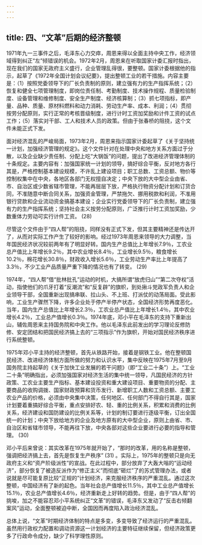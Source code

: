 ```yaml
---
---
---
```

title: 四、“文革”后期的经济整顿
---




1971年九一三事件之后，毛泽东心力交瘁，周恩来得以全面主持中央工作，经济领域得到纠正“左”倾错误的机会。1972年2月，周恩来在听取国家计委汇报时指出，现在我们的国家无政府主义盛行，企业管理乱得很，要整顿。国家计委根据他的指示，起草了《1972年全国计划会议纪要》，提出整顿工业的若干措施。内容主要是：（1）按照党委领导下的厂长负责制的原则，建立强有力的生产指挥系统；（2）恢复和健全七项管理制度，即岗位责任制、考勤制度、技术操作规程、质量检验制度、设备管理和维修制度、安全生产制度、经济核算制；（3）抓七项指标，即产量、品种、质量、原材料燃料和动力消耗、劳动生产率、成本、利润；（4）贯彻按劳分配原则，实行正常的考核晋级制度，进行计时工资加奖励和计件工资的试点工作；（5）落实对干部、工人和技术人员的政策。但由于张春桥的阻挠，这个文件未能正式下发。

面对经济混乱的严峻局面，1973年2月，周恩来指示国家计委起草了《关于坚持统一计划，加强经济管理的规定》。这个文件针对在处理中央和地方关系方面过于分散，以及企业缺少责任制、分配上吃“大锅饭”的问题，提出了改进经济管理体制的十条规定。主要内容有：加强国家统一计划的领导，搞好综合平衡，反对地方各行其是，严格控制基本建设规模，不许乱上建设项目；职工总数、工资总额、物价等控制权集中在中央，各地区各部门无权擅自决定；中央下放的大中型企业由省、市、自治区或少数省辖市管理，不能再层层下放，严格执行物资分配计划和订货合同，不准随意中断合同关系，加强资金管理，严禁拖欠、挪用税款和利润，不准用银行贷款和企业流动资金搞基本建设；企业实行党委领导下的厂长负责制，建立强有力的生产指挥系统；坚持社会主义按劳分配原则，广泛推行计时工资加奖励，少数重体力劳动可实行计件工资。 (28)

尽管这个文件由于“四人帮”的阻挠，同样没有正式下发，但其主要精神还是传达开了，从而对实际工作产生了较好的影响。经过1973年周恩来领导的大力调整，当年国民经济状况较前两年有了明显好转。国内生产总值比上年增长7.9％，工农业总产值比上年增长9.2％，其中农业增长8.4％，工业增长9.5％，粮食增长10.2％，棉花增长30.8％，财政收入增长5.6％，工业劳动生产率比上年提高了3.3％，不少工业产品质量严重下降的情况也有了转变。 (29)

1974年，“四人帮”借“批林批孔”运动的时机，大搞所谓“放虎归山”“第二次夺权”活动，指使他们的爪牙打着“反潮流”和“反复辟”的旗帜，到处揪斗党政军负责人和企业领导干部，全国重新出现搞串联、拉山头、不上班、打派仗的动荡局面。受此影响，工业生产骤然下降，许多企业处于停产半停产状态，全国经济形势再度恶化。当年，国内生产总值比上年增长2.3％，工农业总产值比上年增长1.4％，其中农业增长4.2％，工业总产值增长0.3％。1974年底，邓小平在毛泽东的支持下重新出山，辅佐周恩来主持国务院和中央工作。他以毛泽东此前发出的学习理论反修防修、安定团结和把国民经济搞上去的“三项指示”作为旗帜，开始对国民经济秩序进行系统整顿。

1975年邓小平主持的经济整顿，首先从铁路开始，接着是钢铁工业。他在整顿国民经济、改进经济体制方面所做的努力和认识水平，集中反映在1975年7月至9月国务院主持起草的《关于加快工业发展的若干问题》（即“工业二十条”）上。“工业二十条”明确指出，必须加强国家对经济生活的集中统一领导，凡国民经济的方针政策、工农业主要生产指标、基本建设投资和重大建设项目、重要物资的分配、主要商品的收购调拨、国家财政预算和货币发行、新增职工人数和工资总额、主要工农业产品的价格，必须由中央集中决策，任何地区、任何部门不得自行其是，国家计划要着重搞好综合平衡，重点安排好农、轻、重的比例关系，积累和消费的比例关系，经济建设和国防建设的比例关系等，计划的制订要进行逐级平衡，订出全国统一的计划；中央下放给地方的企业及地方原有的大中型企业，原则上由省、市、自治区和省辖市领导，不能再往下放，中央各部对这些企业要进行必要的指导和管理。 (30)

邓小平后来曾说：其实改革在1975年就开始了，“那时的改革，用的名称是整顿，强调把经济搞上去，首先是恢复生产秩序” (31) 。实际上，1975年的整顿只是向无政府主义和“资产阶级派性”的宣战。在此过程中，部分放弃了大轰大嗡的“运动经济”，部分恢复了被造反派作为“修正主义”而彻底“砸烂”了的苏式管理办法，或者说就是尽可能复原比较“正规的”计划经济，来克服经济秩序的严重混乱。通过这次整顿，中国经济有了新的起色。当年社会总产值增长11.5％，其中工业总产值增长15.1％，农业总产值增长4.6％，经济重新走上好转的趋势。但是，由于“四人帮”的挑唆，加之不能容忍邓小平系统纠正“文革”的错误，毛泽东又发动了“反击右倾翻案风”运动，全面整顿被迫中断，全国因而再度陷入政治经济混乱。

总体上说，“文革”时期经济体制的特点是多变，多变导致了经济运行的严重混乱。虽然用行政权力配置和调动资源这一计划经济的主要特征继续保留，但经济政策更多了行政命令成分，缺少了科学理性原则。